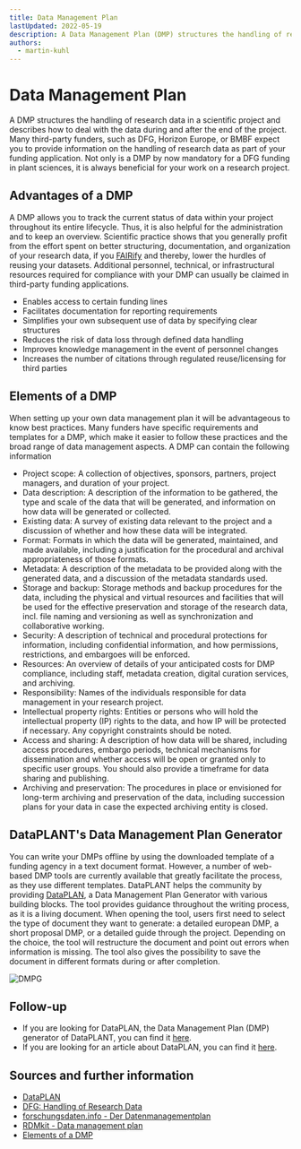 ```yaml
---
title: Data Management Plan
lastUpdated: 2022-05-19
description: A Data Management Plan (DMP) structures the handling of research data in a scientific project and describes how to deal with the data during and after the end of the project.
authors:
  - martin-kuhl
---
```


# Data Management Plan
A DMP structures the handling of research data in a scientific project and describes how to deal with the data during and after the end of the project. Many third-party funders, such as DFG, Horizon Europe, or BMBF expect you to provide information on the handling of research data as part of your funding application. Not only is a DMP by now mandatory for a DFG funding in plant sciences, it is always beneficial for your work on a research project.

## Advantages of a DMP

A DMP allows you to track the current status of data within your project throughout its entire lifecycle. Thus, it is also helpful for the administration and to keep an overview. Scientific practice shows that you generally profit from the effort spent on better structuring, documentation, and organization of your research data, if you [FAIRify][kb-FairDataPrinciples] and thereby, lower the hurdles of reusing your datasets. Additional personnel, technical, or infrastructural resources required for compliance with your DMP can usually be claimed in third-party funding applications.

- Enables access to certain funding lines
- Facilitates documentation for reporting requirements
- Simplifies your own subsequent use of data by specifying clear structures
- Reduces the risk of data loss through defined data handling
- Improves knowledge management in the event of personnel changes
- Increases the number of citations through regulated reuse/licensing for third parties

## Elements of a DMP

When setting up your own data management plan it will be advantageous to know best practices. Many funders have specific requirements and templates for a DMP, which make it easier to follow these practices and the broad range of data management aspects. A DMP can contain the following information

- Project scope: A collection of objectives, sponsors, partners, project managers, and duration of your project.
- Data description: A description of the information to be gathered, the type and scale of the data that will be generated, and information on how data will be generated or collected.
- Existing data: A survey of existing data relevant to the project and a discussion of whether and how these data will be integrated.
- Format: Formats in which the data will be generated, maintained, and made available, including a justification for the procedural and archival appropriateness of those formats.
- Metadata: A description of the metadata to be provided along with the generated data, and a discussion of the metadata standards used.
- Storage and backup: Storage methods and backup procedures for the data, including the physical and virtual resources and facilities that will be used for the effective preservation and storage of the research data, incl. file naming and versioning as well as synchronization and collaborative working.
- Security: A description of technical and procedural protections for information, including confidential information, and how permissions, restrictions, and embargoes will be enforced.
- Resources: An overview of details of your anticipated costs for DMP compliance, including staff, metadata creation, digital curation services, and archiving.
- Responsibility: Names of the individuals responsible for data management in your research project.
- Intellectual property rights: Entities or persons who will hold the intellectual property (IP) rights to the data, and how IP will be protected if necessary. Any copyright constraints should be noted.
- Access and sharing: A description of how data will be shared, including access procedures, embargo periods, technical mechanisms for dissemination and whether access will be open or granted only to specific user groups. You should also provide a timeframe for data sharing and publishing.
- Archiving and preservation: The procedures in place or envisioned for long-term archiving and preservation of the data, including succession plans for your data in case the expected archiving entity is closed.

## DataPLANT's Data Management Plan Generator

You can write your DMPs offline by using the downloaded template of a funding agency in a text document format. However, a number of web-based DMP tools are currently available that greatly facilitate the process, as they use different templates.
DataPLANT helps the community by providing [DataPLAN](https://plan.nfdi4plants.org/), a Data Management Plan Generator with various building blocks. The tool provides guidance throughout the writing process, as it is a living document. When opening the tool, users first need to select the type of document they want to generate: a detailed european DMP, a short proposal DMP, or a detailed guide through the project. Depending on the choice, the tool will restructure the document and point out errors when information is missing. The tool also gives the possibility to save the document in different formats during or after completion.

![DMPG](@images/dataplan/dataplan-layout.png)

## Follow-up
- If you are looking for DataPLAN, the Data Management Plan (DMP) generator of DataPLANT, you can find it [here](https://plan.nfdi4plants.org).
- If you are looking for an article about DataPLAN, you can find it [here][kb-DataPLAN].

## Sources and further information

- [DataPLAN](https://plan.nfdi4plants.org)
- [DFG: Handling of Research Data](https://www.dfg.de/en/research_funding/principles_dfg_funding/research_data/index.html)
- [forschungsdaten.info - Der Datenmanagementplan](https://www.forschungsdaten.info/themen/informieren-und-planen/datenmanagementplan/)
- [RDMkit - Data management plan](https://rdmkit.elixir-europe.org/data_management_plan.html)
- [Elements of a DMP](https://www.icpsr.umich.edu/web/pages/datamanagement/dmp/elements.html)

[kb-DataPLAN]: ../implementation/DataPLAN.html "DataPLAN, a DMP generator"
[kb-FairDataPrinciples]: ../fundamentals/FairDataPrinciples.html "FAIR Data principles"